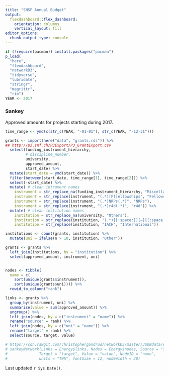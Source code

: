 ```yaml
---
title: "SNSF Annual Budget"
output: 
  flexdashboard::flex_dashboard:
    orientation: columns
    vertical_layout: fill
editor_options: 
  chunk_output_type: console
---
```


```r
if (!require(pacman)) install.packages("pacman")
p_load(
  "here",
  "flexdashboard", 
  "networkD3",
  "tidyverse", 
  "lubridate", 
  "stringr", 
  "magrittr", 
  "rio")
YEAR <- 2017
```


### Sankey

Approved amounts for projects starting during 2017.

```r
time_range <- ymd(c(str_c(YEAR, "-01-01"), str_c(YEAR, "-12-31")))

grants <- import(here("data", "grants.rds")) %>%
## http://p3.snf.ch/P3Export/P3_GrantExport.csv
  select(funding_instrument_hierarchy,
         # discipline_number,
         university,
         approved_amount, 
         start_date) %>%
  mutate(start_date = ymd(start_date)) %>%
  filter(between(start_date, time_range[1], time_range[2])) %>%
  select(-start_date) %>%
  mutate( # clean intrument names
    instrument = str_replace_na(funding_instrument_hierarchy, "Miscellaneous"),
    instrument = str_replace(instrument, "(.*)[Ff]ellowships", "Fellowships"),
    instrument = str_replace(instrument, "(.*)NRPs(.*)", "NRPs"),
    instrument = str_replace(instrument, "(.*)r4d(.*)", "r4d")) %>%
  mutate( # clean institution names
    institution = str_replace_na(university, "Others"),
    institution = str_replace(institution, "(.*)[[:space:]][–][[:space:]]", ""),
    institution = str_replace(institution, "IACH", "International"))

institutions <- count(grants, institution) %>%
  mutate(uni = ifelse(n > 10, institution, "Other"))

grants <- grants %>%
  left_join(institutions, by = "institution") %>%
  select(approved_amount, instrument, uni)


nodes <- tibble(
  name = c(
    sort(unique(grants$instrument)),
    sort(unique(grants$uni)))) %>%
  rowid_to_column("rank")

links <- grants %>%
  group_by(instrument, uni) %>%
  summarise(value = sum(approved_amount)) %>%
  ungroup() %>%
  left_join(nodes, by = c("instrument" = "name")) %>%
  rename("source" = rank) %>%
  left_join(nodes, by = c("uni" = "name")) %>%
  rename("target" = rank) %>%
  select(source, target, value)

# https://cdn.rawgit.com/christophergandrud/networkD3/master/JSONdata/energy.json
# sankeyNetwork(Links = Energy$links, Nodes = Energy$nodes, Source = "source",
#              Target = "target", Value = "value", NodeID = "name",
#              units = "TWh", fontSize = 12, nodeWidth = 30)

```

Last updated `r Sys.Date()`.

